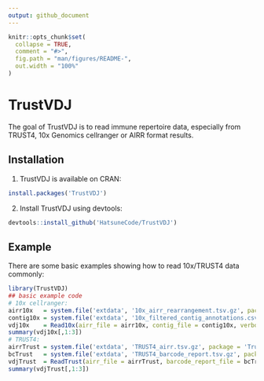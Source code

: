 ```yaml
---
output: github_document
---
```


<!-- README.md is generated from README.Rmd. Please edit that file -->

```r
knitr::opts_chunk$set(
  collapse = TRUE,
  comment = "#>",
  fig.path = "man/figures/README-",
  out.width = "100%"
)
```

# TrustVDJ

The goal of TrustVDJ is to read immune repertoire data, especially from TRUST4, 10x Genomics cellranger or AIRR format results.

## Installation

1. TrustVDJ is available on CRAN:

``` r
install.packages('TrustVDJ')
```

2. Install TrustVDJ using devtools:

``` r
devtools::install_github('HatsuneCode/TrustVDJ')
```

## Example

There are some basic examples showing how to read 10x/TRUST4 data commonly:

```r
library(TrustVDJ)
## basic example code
# 10x cellranger:
airr10x   = system.file('extdata', '10x_airr_rearrangement.tsv.gz', package = 'TrustVDJ')
contig10x = system.file('extdata', '10x_filtered_contig_annotations.csv.gz', package = 'TrustVDJ')
vdj10x    = Read10x(airr_file = airr10x, contig_file = contig10x, verbose = FALSE)
summary(vdj10x[,1:3])
# TRUST4:
airrTrust = system.file('extdata', 'TRUST4_airr.tsv.gz', package = 'TrustVDJ')
bcTrust   = system.file('extdata', 'TRUST4_barcode_report.tsv.gz', package = 'TrustVDJ')
vdjTrust  = ReadTrust(airr_file = airrTrust, barcode_report_file = bcTrust, verbose = FALSE)
summary(vdjTrust[,1:3])
```
